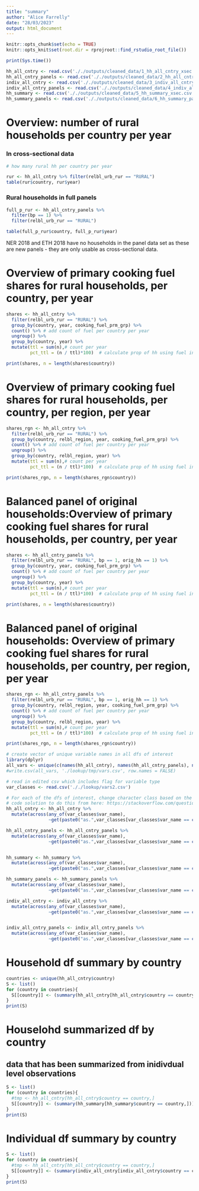 ---
title: "summary"
author: "Alice Farrelly"
date: "28/03/2023"
output: html_document
---

```{r setup, include=FALSE}
knitr::opts_chunk$set(echo = TRUE)
knitr::opts_knit$set(root.dir = rprojroot::find_rstudio_root_file())

```

```{r}
print(Sys.time())
```



```{r, include= FALSE, }
hh_all_cntry <- read.csv('././outputs/cleaned_data/1_hh_all_cntry_xsec.csv')
hh_all_cntry_panels <- read.csv('././outputs/cleaned_data/2_hh_all_cntry_panels.csv')
indiv_all_cntry <- read.csv('././outputs/cleaned_data/3_indiv_all_cntry_xsec.csv')
indiv_all_cntry_panels <- read.csv('././outputs/cleaned_data/4_indiv_all_cntry_panels.csv')
hh_summary <- read.csv('././outputs/cleaned_data/5_hh_summary_xsec.csv')
hh_summary_panels <- read.csv('././outputs/cleaned_data/6_hh_summary_panels.csv')
```

# Overview: number of rural households per country per year

### In cross-sectional data
```{r}
# how many rural hh per country per year

rur <- hh_all_cntry %>% filter(relbl_urb_rur == "RURAL")
table(rur$country, rur$year)

```

### Rural households in full panels

```{r}

full_p_rur <- hh_all_cntry_panels %>%
  filter(bp == 1) %>%
  filter(relbl_urb_rur == "RURAL")

table(full_p_rur$country, full_p_rur$year)
```

NER 2018 and ETH 2018 have no households in the panel data set as these are new panels - they are only usable as cross-sectional data. 

# Overview of primary cooking fuel shares for rural households, per country, per year

```{r}
shares <- hh_all_cntry %>%
  filter(relbl_urb_rur == "RURAL") %>%
  group_by(country, year, cooking_fuel_prm_grp) %>% 
  count() %>% # add count of fuel per country per year
  ungroup() %>% 
  group_by(country, year) %>% 
  mutate(ttl = sum(n),# count per year
         pct_ttl = (n / ttl)*100)  # calculate prop of hh using fuel in country per year

print(shares, n = length(shares$country))
```

# Overview of primary cooking fuel shares for rural households, per country, per region, per year

```{r}
shares_rgn <- hh_all_cntry %>%
  filter(relbl_urb_rur == "RURAL") %>%
  group_by(country, relbl_region, year, cooking_fuel_prm_grp) %>% 
  count() %>% # add count of fuel per country per year
  ungroup() %>% 
  group_by(country, relbl_region, year) %>% 
  mutate(ttl = sum(n),# count per year
         pct_ttl = (n / ttl)*100)  # calculate prop of hh using fuel in country per year

print(shares_rgn, n = length(shares_rgn$country))
```

# Balanced panel of original households:Overview of primary cooking fuel shares for rural households, per country, per year

```{r}
shares <- hh_all_cntry_panels %>%
  filter(relbl_urb_rur == "RURAL", bp == 1, orig_hh == 1) %>%
  group_by(country, year, cooking_fuel_prm_grp) %>% 
  count() %>% # add count of fuel per country per year
  ungroup() %>% 
  group_by(country, year) %>% 
  mutate(ttl = sum(n),# count per year
         pct_ttl = (n / ttl)*100)  # calculate prop of hh using fuel in country per year

print(shares, n = length(shares$country))
```


# Balanced panel of original households: Overview of primary cooking fuel shares for rural households, per country, per region, per year

```{r}
shares_rgn <- hh_all_cntry_panels %>%
  filter(relbl_urb_rur == "RURAL", bp == 1, orig_hh == 1) %>%
  group_by(country, relbl_region, year, cooking_fuel_prm_grp) %>% 
  count() %>% # add count of fuel per country per year
  ungroup() %>% 
  group_by(country, relbl_region, year) %>% 
  mutate(ttl = sum(n),# count per year
         pct_ttl = (n / ttl)*100)  # calculate prop of hh using fuel in country per year

print(shares_rgn, n = length(shares_rgn$country))
```



```{r, include = FALSE, echo=FALSE}
# create vector of unique variable names in all dfs of interest
library(dplyr)
all_vars <- unique(c(names(hh_all_cntry), names(hh_all_cntry_panels), names(hh_summary), names(hh_summary_panels), names(indiv_all_cntry), names(indiv_all_cntry_panels)))
#write.csv(all_vars, './lookup/tmp/vars.csv', row.names = FALSE)

# read in edited csv which includes flag for variable type
var_classes <- read.csv('././lookup/vars2.csv')

# For each of the dfs of interest, change character class based on the class column of var_classes$class column #######
# code solution to do this from here: https://stackoverflow.com/questions/65541605/writing-a-custom-function-to-convert-class-of-variables-in-a-dataframe-based-on
hh_all_cntry <- hh_all_cntry %>% 
  mutate(across(any_of(var_classes$var_name), 
                ~get(paste0("as.",var_classes[var_classes$var_name == cur_column(),"class"]))(.x)))

hh_all_cntry_panels <- hh_all_cntry_panels %>% 
  mutate(across(any_of(var_classes$var_name), 
                ~get(paste0("as.",var_classes[var_classes$var_name == cur_column(),"class"]))(.x)))


hh_summary <- hh_summary %>% 
  mutate(across(any_of(var_classes$var_name), 
                ~get(paste0("as.",var_classes[var_classes$var_name == cur_column(),"class"]))(.x)))

hh_summary_panels <- hh_summary_panels %>% 
  mutate(across(any_of(var_classes$var_name), 
                ~get(paste0("as.",var_classes[var_classes$var_name == cur_column(),"class"]))(.x)))

indiv_all_cntry <- indiv_all_cntry %>% 
  mutate(across(any_of(var_classes$var_name), 
                ~get(paste0("as.",var_classes[var_classes$var_name == cur_column(),"class"]))(.x)))


indiv_all_cntry_panels <- indiv_all_cntry_panels %>% 
  mutate(across(any_of(var_classes$var_name), 
                ~get(paste0("as.",var_classes[var_classes$var_name == cur_column(),"class"]))(.x)))


```

# Household df summary by country

```{r}
countries <- unique(hh_all_cntry$country)
S <- list()
for (country in countries){
  S[[country]] <- (summary(hh_all_cntry[hh_all_cntry$country == country,]))
}
print(S)

```

# Houselohd summarized df by country
## data that has been summarized from inidivdual level observations

```{r}
S <- list()
for (country in countries){
  #tmp <- hh_all_cntry[hh_all_cntry$country == country,]
  S[[country]] <- (summary(hh_summary[hh_summary$country == country,]))
}
print(S)

```


# Individual df summary by country
```{r}
S <- list()
for (country in countries){
  #tmp <- hh_all_cntry[hh_all_cntry$country == country,]
  S[[country]] <- (summary(indiv_all_cntry[indiv_all_cntry$country == country,]))
}
print(S)

```

